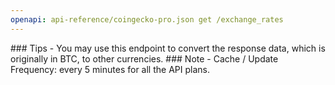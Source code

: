 ```yaml
---
openapi: api-reference/coingecko-pro.json get /exchange_rates
---
```


<Tip>
### Tips
- You may use this endpoint to convert the response data, which is originally in BTC, to other currencies.
</Tip>

<Note>
### Note
- Cache / Update Frequency: every 5 minutes for all the API plans.
</Note>